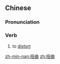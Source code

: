 ==Chinese==
{{zh-forms}}

===Pronunciation===
{{zh-pron
|m=niǔqū
|c=nau2 kuk1
|mn=niú-khiok
|cat=v
}}

===Verb===
{{zh-verb}}

# to [[distort]]

[[zh-min-nan:扭曲]]
[[zh:扭曲]]